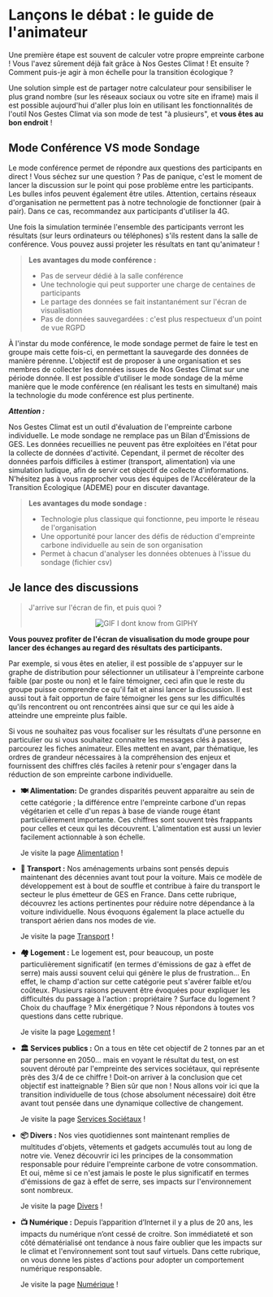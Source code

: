 # Lançons le débat : le guide de l'animateur

Une première étape est souvent de calculer votre propre empreinte carbone ! Vous l'avez sûrement déjà fait grâce à Nos Gestes Climat ! Et ensuite ? Comment puis-je agir à mon échelle pour la transition écologique ?

Une solution simple est de partager notre calculateur pour sensibiliser le plus grand nombre (sur les réseaux sociaux ou votre site en iframe) mais il est possible aujourd'hui d'aller plus loin en utilisant les fonctionnalités de l'outil Nos Gestes Climat via son mode de test "à plusieurs", et **vous êtes au bon endroit** !

## Mode Conférence VS mode Sondage

Le mode conférence permet de répondre aux questions des participants en direct ! Vous séchez sur une question ? Pas de panique, c'est le moment de lancer la discussion sur le point qui pose problème entre les participants. Les bulles infos peuvent également être utiles. Attention, certains réseaux d'organisation ne permettent pas à notre technologie de fonctionner (pair à pair). Dans ce cas, recommandez aux participants d'utiliser la 4G.

Une fois la simulation terminée l'ensemble des participants verront les résultats (sur leurs ordinateurs ou téléphones) s'ils restent dans la salle de conférence. Vous pouvez aussi projeter les résultats en tant qu'animateur !

> **Les avantages du mode conférence :**
>
> - Pas de serveur dédié à la salle conférence
> - Une technologie qui peut supporter une charge de centaines de participants
> - Le partage des données se fait instantanément sur l'écran de visualisation
> - Pas de données sauvegardées : c'est plus respectueux d'un point de vue RGPD

À l'instar du mode conférence, le mode sondage permet de faire le test en groupe mais cette fois-ci, en permettant la sauvegarde des données de manière pérenne. L'objectif est de proposer à une organisation et ses membres de collecter les données issues de Nos Gestes Climat sur une période donnée. Il est possible d'utiliser le mode sondage de la même manière que le mode conférence (en réalisant les tests en simultané) mais la technologie du mode conférence est plus pertinente.

**_Attention :_**

Nos Gestes Climat est un outil d'évaluation de l'empreinte carbone individuelle. Le mode sondage ne remplace pas un Bilan d'Émissions de GES. Les données recueillies ne peuvent pas être exploitées en l'état pour la collecte de données d'activité. Cependant, il permet de récolter des données parfois difficiles à estimer (transport, alimentation) via une simulation ludique, afin de servir cet objectif de collecte d'informations. N'hésitez pas à vous rapprocher vous des équipes de l'Accélérateur de la Transition Écologique (ADEME) pour en discuter davantage.

> **Les avantages du mode sondage :**
>
> - Technologie plus classique qui fonctionne, peu importe le réseau de l'organisation
> - Une opportunité pour lancer des défis de réduction d'empreinte carbone individuelle au sein de son organisation
> - Permet à chacun d'analyser les données obtenues à l'issue du sondage (fichier csv)

## Je lance des discussions

> J'arrive sur l'écran de fin, et puis quoi ?
>
> <p align="center"><img alt="GIF I dont know from GIPHY" src="https://media.giphy.com/media/9RuXRqY2d1gKk/giphy.gif" /></p>

**Vous pouvez profiter de l'écran de visualisation du mode groupe pour lancer des échanges au regard des résultats des participants.**

Par exemple, si vous êtes en atelier, il est possible de s'appuyer sur le graphe de distribution pour sélectionner un utilisateur à l'empreinte carbone faible (par poste ou non) et le faire témoigner, ceci afin que le reste du groupe puisse comprendre ce qu'il fait et ainsi lancer la discussion. Il est aussi tout à fait opportun de faire témoigner les gens sur les difficultés qu'ils rencontrent ou ont rencontrées ainsi que sur ce qui les aide à atteindre une empreinte plus faible.

Si vous ne souhaitez pas vous focaliser sur les résultats d'une personne en particulier ou si vous souhaitez connaitre les messages clés à passer, parcourez les fiches animateur. Elles mettent en avant, par thématique, les ordres de grandeur nécessaires à la compréhension des enjeux et fournissent des chiffres clés faciles à retenir pour s'engager dans la réduction de son empreinte carbone individuelle.

- **🍽 Alimentation:** De grandes disparités peuvent apparaitre au sein de cette catégorie ; la différence entre l'empreinte carbone d'un repas végétarien et celle d'un repas à base de viande rouge étant particulièrement importante. Ces chiffres sont souvent très frappants pour celles et ceux qui les découvrent. L'alimentation est aussi un levier facilement actionnable à son échelle.

  Je visite la page [Alimentation](/guide/alimentation) !

- **🚦 Transport :** Nos aménagements urbains sont pensés depuis maintenant des décennies avant tout pour la voiture. Mais ce modèle de développement est à bout de souffle et contribue à faire du transport le secteur le plus émetteur de GES en France. Dans cette rubrique, découvrez les actions pertinentes pour réduire notre dépendance à la voiture individuelle. Nous évoquons également la place actuelle du transport aérien dans nos modes de vie.

  Je visite la page [Transport](/guide/transport) !

- **🏘 Logement :** Le logement est, pour beaucoup, un poste particulièrement significatif (en termes d'émissions de gaz à effet de serre) mais aussi souvent celui qui génère le plus de frustration... En effet, le champ d'action sur cette catégorie peut s'avérer faible et/ou coûteux. Plusieurs raisons peuvent être évoquées pour expliquer les difficultés du passage à l'action : propriétaire ? Surface du logement ? Choix du chauffage ? Mix énergétique ? Nous répondons à toutes vos questions dans cette rubrique.

  Je visite la page [Logement](/guide/logement) !

- **🏛️ Services publics :** On a tous en tête cet objectif de 2 tonnes par an et par personne en 2050... mais en voyant le résultat du test, on est souvent dérouté par l'empreinte des services sociétaux, qui représente près des 3/4 de ce chiffre ! Doit-on arriver à la conclusion que cet objectif est inatteignable ? Bien sûr que non ! Nous allons voir ici que la transition individuelle de tous (chose absolument nécessaire) doit être avant tout pensée dans une dynamique collective de changement.

  Je visite la page [Services Sociétaux](/guide/services-societaux) !

- **📦 Divers :** Nos vies quotidiennes sont maintenant remplies de multitudes d'objets, vêtements et gadgets accumulés tout au long de notre vie. Venez découvrir ici les principes de la consommation responsable pour réduire l'empreinte carbone de votre consommation. Et oui, même si ce n'est jamais le poste le plus significatif en termes d'émissions de gaz à effet de serre, ses impacts sur l'environnement sont nombreux.

  Je visite la page [Divers](/guide/divers) !

- **📺 Numérique :** Depuis l’apparition d’Internet il y a plus de 20 ans, les impacts du numérique n’ont cessé de croitre. Son immédiateté et son côté dématérialisé ont tendance à nous faire oublier que les impacts sur le climat et l'environnement sont tout sauf virtuels. Dans cette rubrique, on vous donne les pistes d'actions pour adopter un comportement numérique responsable.

  Je visite la page [Numérique](/guide/numerique) !
